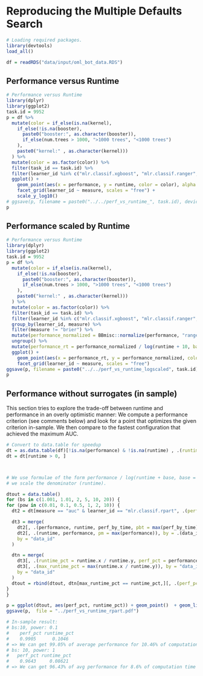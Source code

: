 # Reproducing the Multiple Defaults Search

```r
# Loading required packages.
library(devtools)
load_all()
```


```r
df = readRDS("data/input/oml_bot_data.RDS")
```

## Performance versus Runtime

```r
# Performance versus Runtime
library(dplyr)
library(ggplot2)
task.id = 9952
p = df %>%
  mutate(color = if_else(is.na(kernel),
    if_else(!is.na(booster),
      paste0("booster:", as.character(booster)),
      if_else(num.trees > 1000, ">1000 trees", "<1000 trees")
    ),
    paste0("kernel:" , as.character(kernel)))
  ) %>%
  mutate(color = as.factor(color)) %>%
  filter(task_id == task.id) %>%
  filter(learner_id %in% c("mlr.classif.xgboost", "mlr.classif.ranger", "mlr.classif.svm")) %>%
  ggplot() +
    geom_point(aes(x = performance, y = runtime, color = color), alpha = 0.3) +
    facet_grid(learner_id ~ measure, scales = "free") +
    scale_y_log10()
# ggsave(p, filename = paste0("../../perf_vs_runtime_", task.id), device = "jpg")
p
```

## Performance scaled by Runtime

```r
# Performance versus Runtime
library(dplyr)
library(ggplot2)
task.id = 9952
p = df %>%
  mutate(color = if_else(is.na(kernel),
    if_else(!is.na(booster),
      paste0("booster:", as.character(booster)),
      if_else(num.trees > 1000, ">1000 trees", "<1000 trees")
    ),
    paste0("kernel:" , as.character(kernel)))
  ) %>%
  mutate(color = as.factor(color)) %>%
  filter(task_id == task.id) %>%
  filter(learner_id %in% c("mlr.classif.xgboost", "mlr.classif.ranger", "mlr.classif.svm")) %>%
  group_by(learner_id, measure) %>%
  filter(measure != "brier") %>%
  mutate(performance_normalized = BBmisc::normalize(performance, "range")) %>%
  ungroup() %>%
  mutate(performance_rt = performance_normalized / log(runtime + 10, base = 10)^0.15) %>%
  ggplot() +
    geom_point(aes(x = performance_rt, y = performance_normalized, color = color), alpha = 0.3) +
    facet_grid(learner_id ~ measure, scales = "free")
ggsave(p, filename = paste0("../../perf_vs_runtime_logscaled", task.id), device = "jpg")
p
```


## Performance without surrogates (in sample)

This section tries to explore the trade-off between runtime and performance in an overly optimistic manner:
We compute a performance criterion (see comments below) and look for a point that optimizes the given criterion in-sample.
We then compare to the fastest configuration that achieved the maximum AUC.

```r
# Convert to data.table for speedup
dt = as.data.table(df)[!is.na(performance) & !is.na(runtime) , .(runtime = runtime + 1, performance, measure, learner_id, data_id)]
dt = dt[runtime > 0, ]



# We use formulae of the form performance / log(runtime + base, base = base)^pow i.e.
# we scale the denominator (runtime).

dtout = data.table()
for (bs in c(1.001, 1.01, 2, 5, 10, 20)) {
for (pow in c(0.01, 0.1, 0.5, 1, 2, 10)) {
  dt2 = dt[measure == "auc" & learner_id == "mlr.classif.rpart", .(perf_by_time = performance / log(runtime + bs, base = bs)^pow, performance, runtime), by = .(data_id)]

  dt3 = merge(
    dt2[, .(performance, runtime, perf_by_time, pbt = max(perf_by_time)), by = .(data_id)][perf_by_time == pbt, ],
    dt2[, .(runtime, performance, pm = max(performance)), by = .(data_id)][performance == pm,],
    by = "data_id"
  )

  dtn = merge(
    dt3[, .(runtime_pct = runtime.x / runtime.y, perf_pct = performance.x / performance.y, data_id)],
    dt3[, .(max_runtime_pct = max(runtime.x / runtime.y)), by = "data_id"],
    by = "data_id"
  )
  dtout = rbind(dtout, dtn[max_runtime_pct == runtime_pct,][, .(perf_pct = mean(perf_pct), runtime_pct = mean(runtime_pct))])
}
}

p = ggplot(dtout, aes(perf_pct, runtime_pct)) + geom_point()  + geom_line() + xlab("Percent of max auc") + ylab("Percent of runtime to achieve best auc")
ggsave(p,  file = "../perf_vs_runtime_rpart.pdf")

# In-sample result:
# bs:10, power: 0.1
#    perf_pct runtime_pct
#    0.9905      0.1046
# => We can get 99.05% of average performance for 10.46% of computation time
# bs: 10, power: 1
#   perf_pct runtime_pct
#    0.9643     0.08621
# => We can get 96.43% of avg performance for 8.6% of computation time
```
